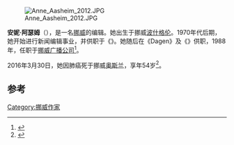 [[File:Anne_Aasheim_2012.JPG|thumb]]

'''安妮·阿瑟姆'''（{{bd|1962年|4月22日|2016年|3月30日}}），是一名[[挪威|挪威]]的编辑。她出生于挪威[[波什格伦|波什格伦]]。1970年代后期，她开始进行新闻编辑事业，并供职于《{{le|瓦尔登 (报纸)|Varden (newspaper)|瓦尔登}}》。她随后在《Dagen》及《{{le|Bergens Arbeiderblad|Bergens Arbeiderblad}}》供职，1988年，任职于[[挪威广播公司|挪威广播公司]]<ref name=snl>{{cite encyclopedia|year=|title=Anne Aasheim|encyclopedia=[[Store_norske_leksikon|Store norske leksikon]]|editor=|publisher=|location=|url=http://www.snl.no/Anne_Aasheim|language=Norwegian|accessdate=17 February 2014|archive-date=2019-05-22|archive-url=https://web.archive.org/web/20190522163852/https://snl.no/Anne_Aasheim|dead-url=no}}</ref>。

2016年3月30日，她因肺癌死于挪威[[奥斯兰|奥斯兰]]，享年54岁<ref>{{cite news|author1=Erna Solberg|title=Anne Aasheim er død|url=http://www.dagbladet.no/2016/03/30/kultur/anne_aashim/dld/dod/43689858/|accessdate=2016-04-19|agency=dagbladet|archive-date=2016-04-04|archive-url=https://web.archive.org/web/20160404112230/http://www.dagbladet.no/2016/03/30/kultur/anne_aashim/dld/dod/43689858/|dead-url=no}}</ref>。

==参考==
{{reflist}}

{{DEFAULTSORT:Aasheim, Anne}}

[[Category:挪威作家|Category:挪威作家]]